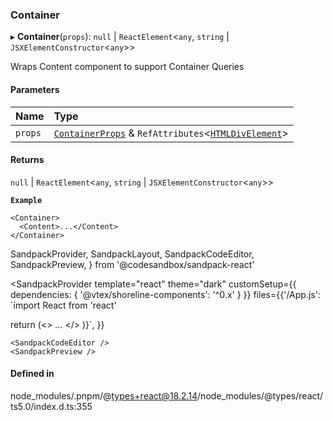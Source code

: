 ### Container

▸ **Container**(`props`): `null` \| `ReactElement`\<`any`, `string` \| `JSXElementConstructor`\<`any`\>\>

Wraps Content component to support Container Queries

#### Parameters

| Name    | Type                                                                                                                                                  |
| :------ | :---------------------------------------------------------------------------------------------------------------------------------------------------- |
| `props` | [`ContainerProps`](/components/container/props.md) & `RefAttributes`\<[`HTMLDivElement`](https://developer.mozilla.org/docs/Web/API/HTMLDivElement)\> |

#### Returns

`null` \| `ReactElement`\<`any`, `string` \| `JSXElementConstructor`\<`any`\>\>

**`Example`**

```tsx copy showLineNumbers filename="example.tsx"
<Container>
  <Content>...</Content>
</Container>
```

SandpackProvider,
SandpackLayout,
SandpackCodeEditor,
SandpackPreview,
} from '@codesandbox/sandpack-react'

<SandpackProvider
template="react"
theme="dark"
customSetup={{ dependencies: { '@vtex/shoreline-components': '^0.x' } }}
files={{'/App.js': `import React from 'react'

return (<>
<Container>
<Content>...</Content>
</Container>
</>
)}`,
}}

>   <SandpackLayout>

    <SandpackCodeEditor />
    <SandpackPreview />

  </SandpackLayout>
</SandpackProvider>

#### Defined in

node_modules/.pnpm/@types+react@18.2.14/node_modules/@types/react/ts5.0/index.d.ts:355
